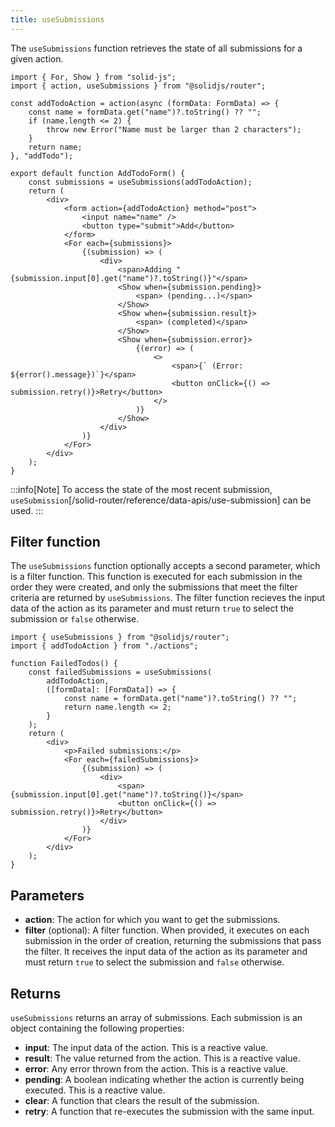 ```yaml
---
title: useSubmissions
---
```


The `useSubmissions` function retrieves the state of all submissions for a given action.

```tsx
import { For, Show } from "solid-js";
import { action, useSubmissions } from "@solidjs/router";

const addTodoAction = action(async (formData: FormData) => {
	const name = formData.get("name")?.toString() ?? "";
	if (name.length <= 2) {
		throw new Error("Name must be larger than 2 characters");
	}
	return name;
}, "addTodo");

export default function AddTodoForm() {
	const submissions = useSubmissions(addTodoAction);
	return (
		<div>
			<form action={addTodoAction} method="post">
				<input name="name" />
				<button type="submit">Add</button>
			</form>
			<For each={submissions}>
				{(submission) => (
					<div>
						<span>Adding "{submission.input[0].get("name")?.toString()}"</span>
						<Show when={submission.pending}>
							<span> (pending...)</span>
						</Show>
						<Show when={submission.result}>
							<span> (completed)</span>
						</Show>
						<Show when={submission.error}>
							{(error) => (
								<>
									<span>{` (Error: ${error().message})`}</span>
									<button onClick={() => submission.retry()}>Retry</button>
								</>
							)}
						</Show>
					</div>
				)}
			</For>
		</div>
	);
}
```

:::info[Note]
To access the state of the most recent submission, `useSubmission`[/solid-router/reference/data-apis/use-submission] can be used.
:::

## Filter function

The `useSubmissions` function optionally accepts a second parameter, which is a filter function.
This function is executed for each submission in the order they were created, and only the submissions that meet the filter criteria are returned by `useSubmissions`.
The filter function recieves the input data of the action as its parameter and must return `true` to select the submission or `false` otherwise.

```tsx
import { useSubmissions } from "@solidjs/router";
import { addTodoAction } from "./actions";

function FailedTodos() {
	const failedSubmissions = useSubmissions(
		addTodoAction,
		([formData]: [FormData]) => {
			const name = formData.get("name")?.toString() ?? "";
			return name.length <= 2;
		}
	);
	return (
		<div>
			<p>Failed submissions:</p>
			<For each={failedSubmissions}>
				{(submission) => (
					<div>
						<span>{submission.input[0].get("name")?.toString()}</span>
						<button onClick={() => submission.retry()}>Retry</button>
					</div>
				)}
			</For>
		</div>
	);
}
```

## Parameters

- **action**: The action for which you want to get the submissions.
- **filter** (optional): A filter function.
  When provided, it executes on each submission in the order of creation, returning the submissions that pass the filter.
  It receives the input data of the action as its parameter and must return `true` to select the submission and `false` otherwise.

## Returns

`useSubmissions` returns an array of submissions.
Each submission is an object containing the following properties:

- **input**: The input data of the action.
  This is a reactive value.
- **result**: The value returned from the action.
  This is a reactive value.
- **error**: Any error thrown from the action.
  This is a reactive value.
- **pending**: A boolean indicating whether the action is currently being executed.
  This is a reactive value.
- **clear**: A function that clears the result of the submission.
- **retry**: A function that re-executes the submission with the same input.
